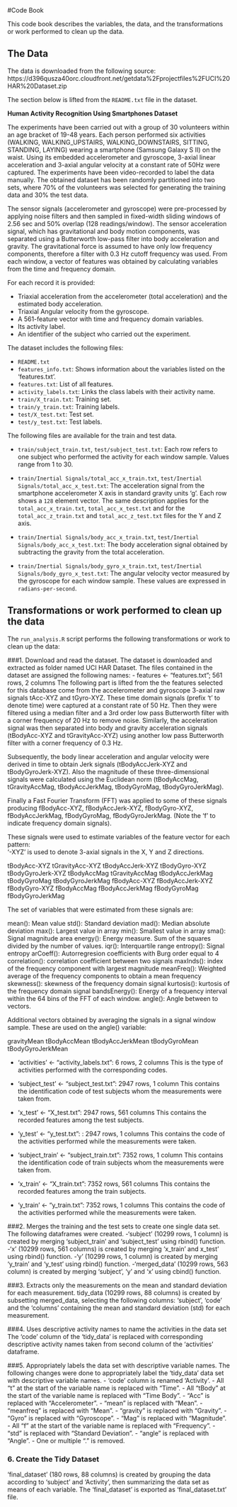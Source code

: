 #Code Book

This code book describes the variables, the data, and the transformations or work performed to clean up the data.

## The Data ##
The data is downloaded from the following source:  
https://d396qusza40orc.cloudfront.net/getdata%2Fprojectfiles%2FUCI%20HAR%20Dataset.zip

The section below is lifted from the `README.txt` file in the dataset.

**Human Activity Recognition Using Smartphones Dataset**

The experiments have been carried out with a group of 30 volunteers within an age bracket of 19-48 years. Each person performed six activities (WALKING, WALKING_UPSTAIRS, WALKING_DOWNSTAIRS, SITTING, STANDING, LAYING) wearing a smartphone (Samsung Galaxy S II) on the waist. Using its embedded accelerometer and gyroscope, 3-axial linear acceleration and 3-axial angular velocity at a constant rate of 50Hz were captured.  The experiments have been video-recorded to label the data manually. The obtained dataset has been randomly partitioned into two sets, where 70% of the volunteers was selected for generating the training data and 30% the test data. 

The sensor signals (accelerometer and gyroscope) were pre-processed by applying noise filters and then sampled in fixed-width sliding windows of 2.56 sec and 50% overlap (128 readings/window). The sensor acceleration signal, which has gravitational and body motion components, was separated using a Butterworth low-pass filter into body acceleration and gravity. The gravitational force is assumed to have only low frequency components, 
therefore a filter with 0.3 Hz cutoff frequency was used. From each window, a vector of features was obtained by calculating variables from the time and frequency domain. 

For each record it is provided:

- Triaxial acceleration from the accelerometer (total acceleration) and the estimated body acceleration.
- Triaxial Angular velocity from the gyroscope. 
- A 561-feature vector with time and frequency domain variables. 
- Its activity label. 
- An identifier of the subject who carried out the experiment.

The dataset includes the following files:

- `README.txt`
- `features_info.txt`: Shows information about the variables listed on the 'features.txt'.
- `features.txt`: List of all features.
- `activity_labels.txt`: Links the class labels with their activity name.
- `train/X_train.txt`: Training set.
- `train/y_train.txt`: Training labels.
- `test/X_test.txt`: Test set.
- `test/y_test.txt`: Test labels.

The following files are available for the train and test data. 

- `train/subject_train.txt`, `test/subject_test.txt`: Each row refers to one subject who performed the activity for each window sample. Values range from 1 to 30.      

- `train/Inertial Signals/total_acc_x_train.txt`, `test/Inertial Signals/total_acc_x_test.txt`: The acceleration signal from the smartphone accelerometer X axis in standard gravity units 'g'. Each row shows a `128` element vector. The same description applies for the `total_acc_x_train.txt`, `total_acc_x_test.txt` and for the
`total_acc_z_train.txt` and `total_acc_z_test.txt` files for the Y and Z axis.

- `train/Inertial Signals/body_acc_x_train.txt`, `test/Inertial Signals/body_acc_x_test.txt`: The body acceleration signal obtained by subtracting the gravity from the total acceleration.

- `train/Inertial Signals/body_gyro_x_train.txt`, `test/Inertial Signals/body_gyro_x_test.txt`: The angular velocity vector measured by the gyroscope for each window sample.   These values are expressed in `radians-per-second`. 

## Transformations or work performed to clean up the data

The `run_analysis.R` script performs the following transformations or work to clean up the data:

###1. Download and read the dataset.
The dataset is downloaded and extracted as folder named UCI HAR Dataset.  The files contained in the dataset are assigned the following names:
- features <- "features.txt"; 561 rows, 2 columns
The following part is lifted from the the features selected for this database come from the accelerometer and gyroscope 3-axial raw signals tAcc-XYZ and tGyro-XYZ. These time domain signals (prefix 't' to denote time) were captured at a constant rate of 50 Hz. Then they were filtered using a median filter and a 3rd order low pass Butterworth filter with a corner frequency of 20 Hz to remove noise. Similarly, the acceleration signal was then separated into body and gravity acceleration signals (tBodyAcc-XYZ and tGravityAcc-XYZ) using another low pass Butterworth filter with a corner frequency of 0.3 Hz. 

Subsequently, the body linear acceleration and angular velocity were derived in time to obtain Jerk signals (tBodyAccJerk-XYZ and tBodyGyroJerk-XYZ). Also the magnitude of these three-dimensional signals were calculated using the Euclidean norm (tBodyAccMag, tGravityAccMag, tBodyAccJerkMag, tBodyGyroMag, tBodyGyroJerkMag). 

Finally a Fast Fourier Transform (FFT) was applied to some of these signals producing fBodyAcc-XYZ, fBodyAccJerk-XYZ, fBodyGyro-XYZ, fBodyAccJerkMag, fBodyGyroMag, fBodyGyroJerkMag. (Note the 'f' to indicate frequency domain signals). 

These signals were used to estimate variables of the feature vector for each pattern:  
'-XYZ' is used to denote 3-axial signals in the X, Y and Z directions.

tBodyAcc-XYZ
tGravityAcc-XYZ
tBodyAccJerk-XYZ
tBodyGyro-XYZ
tBodyGyroJerk-XYZ
tBodyAccMag
tGravityAccMag
tBodyAccJerkMag
tBodyGyroMag
tBodyGyroJerkMag
fBodyAcc-XYZ
fBodyAccJerk-XYZ
fBodyGyro-XYZ
fBodyAccMag
fBodyAccJerkMag
fBodyGyroMag
fBodyGyroJerkMag

The set of variables that were estimated from these signals are: 

mean(): Mean value
std(): Standard deviation
mad(): Median absolute deviation 
max(): Largest value in array
min(): Smallest value in array
sma(): Signal magnitude area
energy(): Energy measure. Sum of the squares divided by the number of values. 
iqr(): Interquartile range 
entropy(): Signal entropy
arCoeff(): Autorregresion coefficients with Burg order equal to 4
correlation(): correlation coefficient between two signals
maxInds(): index of the frequency component with largest magnitude
meanFreq(): Weighted average of the frequency components to obtain a mean frequency
skewness(): skewness of the frequency domain signal 
kurtosis(): kurtosis of the frequency domain signal 
bandsEnergy(): Energy of a frequency interval within the 64 bins of the FFT of each window.
angle(): Angle between to vectors.

Additional vectors obtained by averaging the signals in a signal window sample. These are used on the angle() variable:

gravityMean
tBodyAccMean
tBodyAccJerkMean
tBodyGyroMean
tBodyGyroJerkMean

- 'activities' <- "activity_labels.txt":  6 rows, 2 columns
This is the type of activities performed with the corresponding codes.  

- 'subject_test' <- "subject_test.txt":  2947 rows, 1 column
This contains the identification code of test subjects whom the measurements were taken from.

- 'x_test' <- "X_test.txt": 2947 rows, 561 columns
This contains the recorded features among the test subjects.

- 'y_test' <- "y_test.txt":  : 2947 rows, 1 columns
This contains the code of the activities performed while the measurements were taken.

- 'subject_train' <- "subject_train.txt":  7352 rows, 1 column
This contains the identification code of train subjects whom the measurements were taken from.

- 'x_train' <- "X_train.txt":  7352 rows, 561 columns
This contains the recorded features among the train subjects.

- 'y_train' <- "y_train.txt":  7352 rows, 1 columns
This contains the code of the activities performed while the measurements were taken.
     
###2. Merges the training and the test sets to create one single data set.
The following dataframes were created.
-'subject' (10299 rows, 1 column) is created by merging 'subject_train' and 'subject_test' using rbind() function.
-'x' (10299 rows, 561 columns) is created by merging 'x_train' and x_test' using rbind() function.
-'y' (10299 rows, 1 column) is created by merging 'y_train' and 'y_test' using rbind() function.
-'merged_data' (10299 rows, 563 column) is created by merging 'subject', 'y' and 'x' using cbind() function.

###3. Extracts only the measurements on the mean and standard deviation for each measurement. 
tidy_data (10299 rows, 88 columns) is created by subsetting merged_data, selecting the following columns: 'subject', 'code' and the 'columns' containing the mean and standard deviation (std) for each measurement.

###4. Uses descriptive activity names to name the activities in the data set
The 'code' column of the 'tidy_data' is replaced with corresponding descriptive activity names taken from second column of the 'activities' dataframe.

###5. Appropriately labels the data set with descriptive variable names. 
The following changes were done to appropriately label the 'tidy_data' data set with descriptive variable names.
- 'code' column is renamed 'Activity'.
- All "t" at the start of the variable name is replaced with "Time ".
- All "tBody" at the start of the variable name is replaced with "Time Body".
- "Acc" is replaced with "Accelerometer ".
- "mean" is replaced with "Mean ".
- "meanfreq" is replaced with "Mean ".
- "gravity" is replaced with "Gravity ".
- "Gyro" is replaced with "Gyroscope ".
- "Mag" is replaced with "Magnitude ".
- All "f" at the start of the variable name is replaced with "Frequency ".
- "std" is replaced with "Standard Deviation ".
- "angle" is replaced with "Angle ".
- One or multiple "." is removed.

### 6.  Create the Tidy Dataset

'final_dataset' (180 rows, 88 columns) is created by grouping the data according to 'subject' and 'Activity', then summarizing the data set as means of each variable.  The 'final_dataset' is exported as 'final_dataset.txt' file.  
